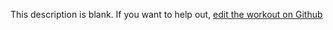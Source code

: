 
  This description is blank. If you want to help out, [edit the workout on Github](https://www.github.com/LiftArcade/exercises/blob/main/exercises/dumbbell-bicep-curl-description.mdx)